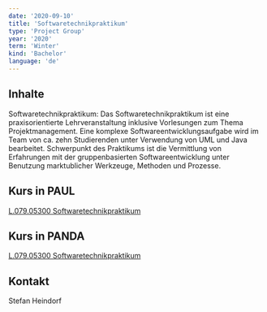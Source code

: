 ```yaml
---
date: '2020-09-10'
title: 'Softwaretechnikpraktikum'
type: 'Project Group'
year: '2020'
term: 'Winter'
kind: 'Bachelor'
language: 'de'
---
```


## Inhalte

Softwaretechnikpraktikum: Das Softwaretechnikpraktikum ist eine praxisorientierte Lehrveranstaltung
inklusive Vorlesungen zum Thema Projektmanagement. Eine komplexe Softwareentwicklungsaufgabe
wird im Team von ca. zehn Studierenden unter Verwendung von UML und Java bearbeitet. Schwerpunkt
des Praktikums ist die Vermittlung von Erfahrungen mit der gruppenbasierten Softwareentwicklung
unter Benutzung marktublicher Werkzeuge, Methoden und Prozesse. 

## Kurs in PAUL

[L.079.05300 Softwaretechnikpraktikum](https://paul.upb.de/scripts/mgrqispi.dll?APPNAME=CampusNet&PRGNAME=COURSEDETAILS&ARGUMENTS=-N000000000000001,-N000664,-N0,-N375765734634681,-N375765734611682,-N0,-N0,-N0)

## Kurs in PANDA
[L.079.05300 Softwaretechnikpraktikum](https://panda.uni-paderborn.de/course/view.php?id=17860)

## Kontakt

<Link to="/StefanHeindorf">Stefan Heindorf</Link>
